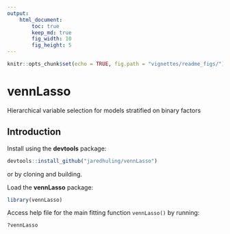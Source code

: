 ```yaml
---
output: 
    html_document:
        toc: true
        keep_md: true
        fig_width: 10
        fig_height: 5
---
```


```r
knitr::opts_chunk$set(echo = TRUE, fig.path = "vignettes/readme_figs/")
```


# vennLasso
Hierarchical variable selection for models stratified on binary factors 


## Introduction


Install using the **devtools** package:

```r
devtools::install_github("jaredhuling/vennLasso")
```


or by cloning and building.

Load the **vennLasso** package:
```r
library(vennLasso)
```

Access help file for the main fitting function ``vennLasso()`` by running:

```r
?vennLasso
```



